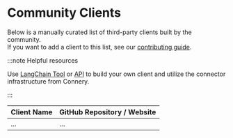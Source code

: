 # Community Clients

Below is a manually curated list of third-party clients built by the community.<br/>
If you want to add a client to this list, see our [contributing guide](https://github.com/connery-io/connery/blob/main/CONTRIBUTING.md).

:::note Helpful resources

Use [LangChain Tool](/docs/native-clients/langchain) or [API](/docs/native-clients/api) to build your own client
and utilize the connector infrastructure from Connery.

:::

| Client Name | GitHub Repository / Website |
| ----------- | --------------------------- |
| ...         | ...                         |
